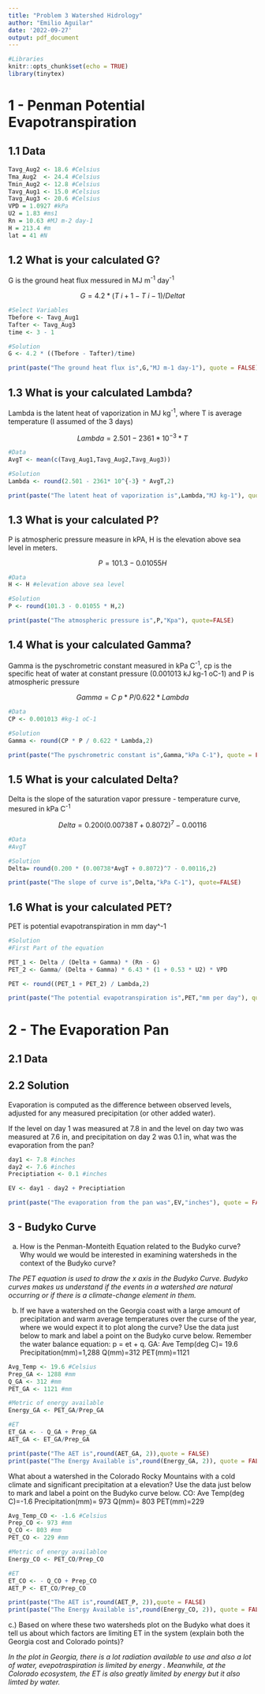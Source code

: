 ```yaml
---
title: "Problem 3 Watershed Hidrology"
author: "Emilio Aguilar"
date: '2022-09-27'
output: pdf_document
---
```

```r
#Libraries
knitr::opts_chunk$set(echo = TRUE)
library(tinytex)
```

# 1 - Penman Potential Evapotranspiration

## 1.1 Data
```r
Tavg_Aug2 <- 18.6 #Celsius 
Tma_Aug2  <- 24.4 #Celsius
Tmin_Aug2 <- 12.8 #Celsius
Tavg_Aug1 <- 15.0 #Celsius
Tavg_Aug3 <- 20.6 #Celsius
VPD = 1.0927 #kPa
U2 = 1.83 #ms1
Rn = 10.63 #MJ m-2 day-1
H = 213.4 #m
lat = 41 #N

```


## 1.2 What is your calculated G? 
G is the ground heat flux messured in MJ m^-1^ day^-1^

$$ G = 4.2 * (T~{i+1} - T ~{i-1} )/Deltat $$

```r
#Select Variables
Tbefore <- Tavg_Aug1
Tafter <- Tavg_Aug3 
time <- 3 - 1 

#Solution
G <- 4.2 * ((Tbefore - Tafter)/time)

print(paste("The ground heat flux is",G,"MJ m-1 day-1"), quote = FALSE)
```


## 1.3 What is your calculated Lambda?    
Lambda is the latent heat of vaporization in MJ kg^-1^, where T is average temperature (I assumed of the 3 days)

$$ Lambda = 2.501 - 2361* 10^{-3} * T $$

```r
#Data
AvgT <- mean(c(Tavg_Aug1,Tavg_Aug2,Tavg_Aug3))

#Solution
Lambda <- round(2.501 - 2361* 10^{-3} * AvgT,2)

print(paste("The latent heat of vaporization is",Lambda,"MJ kg-1"), quote = FALSE)
```

## 1.3 What is your calculated P? 
P is atmospheric pressure measure in kPA, H is the elevation above sea level in meters.

$$P = 101.3 - 0.01055H$$

```r
#Data
H <- H #elevation above sea level

#Solution
P <- round(101.3 - 0.01055 * H,2)

print(paste("The atmospheric pressure is",P,"Kpa"), quote=FALSE)
```

## 1.4 What is your calculated Gamma?
Gamma is the pyschrometric constant measured in kPa C^-1^, cp is the specific heat of water at constant pressure (0.001013 kJ kg-1 oC-1) and P is atmospheric pressure

$$Gamma = C~{p} *P/0.622*Lambda $$

```r
#Data
CP <- 0.001013 #kg-1 oC-1

#Solution
Gamma <- round(CP * P / 0.622 * Lambda,2)

print(paste("The pyschrometric constant is",Gamma,"kPa C-1"), quote = FALSE)
```

## 1.5 What is your calculated Delta?
Delta is the slope of the saturation vapor pressure - temperature curve, mesured in kPa C^-1^


$$ Delta = 0.200(0.00738T + 0.8072)^7 - 0.00116 $$

```r
#Data
#AvgT

#Solution
Delta= round(0.200 * (0.00738*AvgT + 0.8072)^7 - 0.00116,2)

print(paste("The slope of curve is",Delta,"kPa C-1"), quote=FALSE)
```


## 1.6 What is your calculated PET?
PET is potential evapotranspiration in mm day^-1

```r
#Solution 
#First Part of the equation

PET_1 <- Delta / (Delta + Gamma) * (Rn - G)
PET_2 <- Gamma/ (Delta + Gamma) * 6.43 * (1 + 0.53 * U2) * VPD

PET <- round((PET_1 + PET_2) / Lambda,2)

print(paste("The potential evapotranspiration is",PET,"mm per day"), quote=FALSE)
```


# 2 - The Evaporation Pan

## 2.1 Data

## 2.2 Solution
Evaporation is computed as the difference between observed levels, adjusted for any measured precipitation (or other added water).  

If the level on day 1 was measured at 7.8 in and the level on day two was measured at 7.6 in, and precipitation on day 2 was 0.1 in, what was the evaporation from the pan?

```r

day1 <- 7.8 #inches
day2 <- 7.6 #inches
Preciptiation <- 0.1 #inches

EV <- day1 - day2 + Preciptiation

```

```r
print(paste("The evaporation from the pan was",EV,"inches"), quote = FALSE)
```


## 3 - Budyko Curve

a) How is the Penman-Monteith Equation related to the Budyko curve? Why would we would be interested in examining watersheds in the context of the Budyko curve?

*The PET equation is used to draw the x axis in the Budyko Curve. Budyko curves makes us understand if the events in a watershed are natural occurring or if there is a climate-change element in them.*

b) If we have a watershed on the Georgia coast with a large amount of precipitation and warm average temperatures over the curse of the year, where we would expect it to plot along the curve? Use the data just below to mark and label a point on the Budyko curve below. Remember the water balance equation: p = et + q.
GA: Ave Temp(deg C)= 19.6  Precipitation(mm)=1,288  Q(mm)=312   PET(mm)=1121

```r
Avg_Temp <- 19.6 #Celsius
Prep_GA <- 1288 #mm
Q_GA <- 312 #mm
PET_GA <- 1121 #mm

#Metric of energy available 
Energy_GA <- PET_GA/Prep_GA

#ET
ET_GA <- - Q_GA + Prep_GA
AET_GA <- ET_GA/Prep_GA

```

```r
print(paste("The AET is",round(AET_GA, 2)),quote = FALSE)
print(paste("The Energy Available is",round(Energy_GA, 2)), quote = FALSE)
```

What about a watershed in the Colorado Rocky Mountains with a cold climate and significant precipitation at a elevation? Use the data just below to mark and label a point on the Budyko curve below.
CO: Ave Temp(deg C)=-1.6  Precipitation(mm)= 973 Q(mm)= 803  PET(mm)=229

```r
Avg_Temp_CO <- -1.6 #Celsius
Prep_CO <- 973 #mm
Q_CO <- 803 #mm
PET_CO <- 229 #mm

#Metric of energy availabloe 
Energy_CO <- PET_CO/Prep_CO

#ET
ET_CO <- - Q_CO + Prep_CO
AET_P <- ET_CO/Prep_CO

```

```r
print(paste("The AET is",round(AET_P, 2)),quote = FALSE)
print(paste("The Energy Available is",round(Energy_CO, 2)), quote = FALSE)
```

c.) Based on where these two watersheds plot on the Budyko what does it tell us about which factors are limiting ET in the system (explain both the Georgia cost and Colorado points)? 

*In the plot in Georgia, there is a lot radiation available to use and also a lot of water, evepotraspiration is limited by energy . Meanwhile, at the Colorado ecosystem, the ET is also greatly limited by energy but it also limted by water. *
